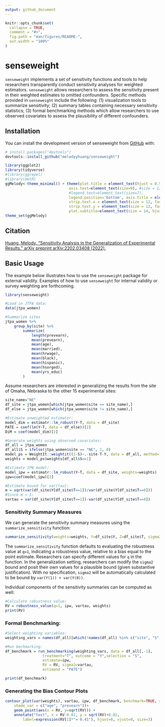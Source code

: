 ```yaml
---
output: github_document
---
```


<!-- README.md is generated from README.Rmd. Please edit that file -->

```r
knitr::opts_chunk$set(
  collapse = TRUE,
  comment = "#>",
  fig.path = "man/figures/README-",
  out.width = "100%"
)
```

# senseweight

<!-- badges: start -->
<!-- badges: end -->

`senseweight` implements a set of sensitivity functions and tools to help researchers transparently conduct sensitivity analyses for weighted estimators. `senseweight` allows researchers to assess the sensitivity present in their weighted estimates to omitted confounders. Specific methods provided in `senseweight` include the following: (1) visualization tools to summarize sensitivity; (2) summary tables containing necessary sensitivity statistics; (3) formal benchmarking methods which allow researchers to use observed covariates to assess the plausibility of different confounders. 

## Installation

You can install the development version of senseweight from [GitHub](https://github.com/) with:

``` r
# install.packages("devtools")
devtools::install_github("melodyyhuang/senseweight")
```
```r
library(ggplot2)
library(tidyverse)
#library(ggrepel)
#library(metR)
ggMelody<-theme_minimal() + theme(plot.title = element_text(hjust = 0.5, size = 17, face = "bold"),
                             axis.text=element_text(size=9), #size = 12
                             #legend.text=element_text(size=7),
                             legend.position='bottom', axis.title = element_text(size = 12),
                             strip.text.x = element_text(size = 12, face='bold'),
                             strip.text.y = element_text(size = 12, face='bold'),
                             plot.subtitle=element_text(size = 14, hjust=0.5))
theme_set(ggMelody)
```

## Citation
[Huang, Melody. "Sensitivity Analysis in the Generalization of Experimental Results." arXiv preprint arXiv:2202.03408 (2022).](https://arxiv.org/abs/2202.03408)

## Basic Usage

The example below illustrates how to use the `senseweight` package for external validity. Examples of how to use `senseweight` for internal validity or survey weighting are forthcoming. 

```r
library(senseweight)

#Load in JTPA data: 
data(jtpa_women)
```


```r
#Summarize sites
jtpa_women %>%
    group_by(site) %>%
        summarize(
            length(prevearn),
            mean(prevearn),
            mean(age),
            mean(married),
            mean(hrwage),
            mean(black),
            mean(hispanic),
            mean(hsorged),
            mean(yrs_educ)
        )
```


Assume researchers are interested in generalizing the results from the site of Omaha, Nebraska to the other 15 experimental sites: 
```r
site_name="NE"
df_site = jtpa_women[which(jtpa_women$site == site_name),]
df_else = jtpa_women[which(jtpa_women$site != site_name),]

#Estimate unweighted estimator: 
model_dim = estimatr::lm_robust(Y~T, data = df_site)
PATE = coef(lm(Y~T, data = df_else))[2]
DiM = coef(model_dim)[2]

#Generate weights using observed covariates:
df_all = jtpa_women
df_all$S = ifelse(jtpa_women$site == "NE", 1, 0)
model_ps = WeightIt::weightit((1-S)~.-site-T-Y, data = df_all, method='ebal', estimand="ATT")
weights = model_ps$weights[df_all$S==1]

#Estimate IPW model: 
model_ipw = estimatr::lm_robust(Y~T, data = df_site, weights=weights)
ipw=coef(model_ipw)[2]

#Estimate bound for var(tau):
m = sqrt(var(df_site$Y[df_site$T==1])/var(df_site$Y[df_site$T==0]))
#Since m > 1:
vartau = var(df_site$Y[df_site$T==1])-var(df_site$Y[df_site$T==0])
```

### Sensitivity Summary Measures 
We can generate the sensitivity summary measures using the `summarize_sensitivity` function: 
```r
summarize_sensitivity(weights=weights, Y=df_site$Y, Z=df_site$T, sigma2 = vartau, estimand='PATE')
```


The `summarize_sensitivity` function defaults to evaluating the robustness value at `q=1`, indicating a robustness value, relative to a bias equal to the point estimate. Researchers can specify different values for `q` in the function. In the generalization setting, researchers can modify the `sigma2` bound and posit their own values for a plausible bound (given substantive justification). With no specification, `sigma2` will be automatically calculated to be bound by `var(Y(1)) + var(Y(0))`. 

Individual components of the sensitivity summaries can be computed as well: 

```r
#Calculate robustness value:
RV = robustness_value(q=1, ipw, vartau, weights)
print(RV)
```


### Formal Benchmarking: 
```r
#Select weighting variables: 
weighting_vars = names(df_all)[which(!names(df_all) %in% c("site", "S", "Y", "T"))]

#Run bechmarking: 
df_benchmark = run_benchmarking(weighting_vars, data = df_all[,-1], 
                 treatment="T", outcome = "Y",selection = "S", 
                 estimate=ipw, 
                 RV = RV, sigma2=vartau, 
                 estimand = "PATE")

print(df_benchmark)
```

### Generating the Bias Contour Plots 
```r
contour_plot(var(weights), vartau, ipw, df_benchmark, benchmark=TRUE, shade=TRUE,
    shade_var = c("age", "prevearn"))+
    geom_point(aes(x = RV, y=sqrt(RV))) +
    annotate("text", x = RV-0.01, y = sqrt(RV)+0.02, 
        label=expression(RV[1]*"= 0.41"), hjust=0, vjust=0, size=3)
```